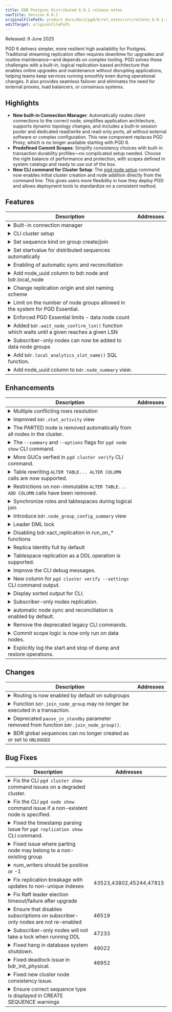 ```yaml
---
title: EDB Postgres Distributed 6.0.1 release notes
navTitle: Version 6.0.1
originalFilePath: product_docs/docs/pgd/6/rel_notes/src/relnote_6.0.1.yml
editTarget: originalFilePath
---
```


Released: 9 June 2025

PGD 6 delivers simpler, more resilient high availability for Postgres. Traditional streaming replication often requires downtime for upgrades and routine maintenance—and depends on complex tooling. PGD solves these challenges with a built-in, logical replication-based architecture that enables online upgrades and maintenance without disrupting applications, helping teams keep services running smoothly even during operational changes. It also provides seamless failover and eliminates the need for external proxies, load balancers, or consensus systems.

## Highlights

- **New built-in Connection Manager**: Automatically routes client connections to the correct node, simplifies application architecture, supports dynamic topology changes, and includes a built-in session pooler and dedicated read/write and read-only ports, all without external software or complex configuration. This new component replaces PGD Proxy, which is no longer available starting with PGD 6.
- **Predefined Commit Scopes**: Simplify consistency choices with built-in transaction durability profiles—no complicated setup needed. Choose the right balance of performance and protection, with scopes defined in system catalogs and ready to use out of the box.
- **New CLI command for Cluster Setup**: The [pgd node setup](/pgd/latest/reference/cli/command_ref/node/setup/) command now enables initial cluster creation and node addition directly from the command line. This gives users more flexibility in how they deploy PGD and allows deployment tools to standardize on a consistent method. 

## Features

<table class="table w-100"><thead><tr><th>Description</th><th width="10%">Addresses</th></tr></thead><tbody>
<tr><td><details><summary>Built-in connection manager</summary><hr/><p>New built-in connection manager which handles routing of connections automatically and allows enforcing of read-only connections to non-leader.</p>
</details></td><td></td></tr>
<tr><td><details><summary>CLI cluster setup</summary><hr/><p>The PGD CLI now allows initial cluster setup as well as adding nodes from command-line using <code>pgd node setup</code> command.</p>
</details></td><td></td></tr>
<tr><td><details><summary>Set sequence kind on group create/join</summary><hr/><p>Transform the sequences in distributed based on the <code>bdr.default_sequence_kind</code> GUC when creating/joining a bdr group instead of when creating the node as done in older versions.</p>
</details></td><td></td></tr>
<tr><td><details><summary>Set startvalue for distributed sequences automatically</summary><hr/><p>Set the startvalue for galloc sequences to the following valid number after the last used by the local sequence. With this change, when creating distributed sequences and specifically galloc, there is no need to adjust the startvalue based on what might be already used.</p>
</details></td><td></td></tr>
<tr><td><details><summary>Enabling of automatic sync and reconciliation</summary><hr/><p>Link to a detailed google doc is provided below</p>
</details></td><td></td></tr>
<tr><td><details><summary>Add node_uuid column to bdr.node and bdr.local_node</summary><hr/><p>The node_uuid uniquely identifies instance of a node of a given name. Random node_uuid is generated when node is created and remains constant for the lifetime of the node. The node_id column is now derived from node_uuid instead of node name.</p>
<p>For the time being a node needs to be fully parted before before node of the same name can be rejoined, this may be relaxed in future releases to permit rejoin as soon as part_node process for the old instance has commenced and before it completed.</p>
<p>For the time being upgrades from older PGD versions and mixed-version operation in clusters with older PGD nodes are not supported. This limitation will be addressed in future releases.</p>
</details></td><td></td></tr>
<tr><td><details><summary>Change replication origin and slot naming scheme</summary><hr/><p>Replication origin and slot names now use node uuid and thus correspond to particular incarnation of a node of a given name. Similarly node group uuid is used instead of group name. Hash of database name is used in lieu of database name.</p>
<p>Please note that origin and node names should be treated as opaque identifiers from user's perspective, one shouldn't rely on the structure of these names nor expect these to be particularly meaningful to a human operator.</p>
<p>The new naming scheme is as follows:</p>
<h4>Slots Naming Convention</h4>
<ul>
<li>normal slot to a node =&gt; <code>bdr_node_&lt;targetuuid&gt;_&lt;dbhash&gt;</code></li>
<li>join slot for node =&gt; <code>bdr_node_&lt;targetuuid&gt;_&lt;dbhash&gt;_tmp</code></li>
<li>group slot for a topgroup =&gt; <code>bdr_group_&lt;topgroupuuid&gt;_&lt;dbhash&gt;</code></li>
<li>slot for any forwarding + lead to lead =&gt; <code>bdr_node_&lt;targetuuid&gt;_&lt;originidhex&gt;_&lt;dbhash&gt;</code></li>
<li>analytics slot =&gt; <code>bdr_analytics_&lt;groupuuid&gt;_&lt;dbhash&gt;</code></li>
<li>decoding slot =&gt; <code>bdr_decoder_&lt;topgroupuuid&gt;_&lt;dbhash&gt;</code></li>
</ul>
<h4>Origins Naming Convention:</h4>
<ul>
<li>normal origin to a node =&gt; <code>bdr_&lt;originuuid&gt;_&lt;dbhash&gt;</code></li>
<li>fwd origin to a source node =&gt; <code>bdr_&lt;originuuid&gt;_&lt;sourceoidhex&gt;_&lt;dbhash&gt;</code></li>
</ul>
</details></td><td></td></tr>
<tr><td><details><summary>Limit on the number of node groups allowed in the system for PGD Essential.</summary><hr/><p>Ensure that no more than three node groups (one top group and two subgroups) can exist at any given time. If the limit is exceeded, an error is raised.</p>
</details></td><td></td></tr>
<tr><td><details><summary>Enforced PGD Essential limits - data node count</summary><hr/><p>Don't allow PGD Essential clusters to join more than 4 data nodes.</p>
</details></td><td></td></tr>
<tr><td><details><summary>Added <code>bdr.wait_node_confirm_lsn()</code> function which waits until a given reaches a given LSN</summary><hr/><p><code>bdr.wait_node_confirm_lsn(</code>) will look at the confirmed_flush_lsn of the given node when available, otherwise it will query <code>pg_replication_origin_progress()</code> of that node, and wait for the specified LSN to be reached by said node.</p>
</details></td><td></td></tr>
<tr><td><details><summary>Subscriber-only nodes can now be added to data node groups</summary><hr/><p>In previous versions, subscriber-only nodes could only be added to node groups of type &quot;subscriber-only&quot;. In PGD 6, a subscriber-only node can be also be added to a data node group by specifying node_kind='subscriber_only' when using create_node. The join_node_group can then be done using a data node group.</p>
</details></td><td></td></tr>
<tr><td><details><summary>Add <code>bdr.local_analytics_slot_name()</code> SQL function.</summary><hr/><p>Returns name of analytics slot. This merely produces the correct name irrespective of whether analytics feature is in use.</p>
</details></td><td></td></tr>
<tr><td><details><summary>Add node_uuid column to <code>bdr.node_summary</code> view.</summary><hr/><p>Added to complement the addition of the node_uuid column to bdr.node and bdr.local_node</p>
</details></td><td></td></tr>
</tbody></table>


## Enhancements

<table class="table w-100"><thead><tr><th>Description</th><th width="10%">Addresses</th></tr></thead><tbody>
<tr><td><details><summary>Multiple conflicting rows resolution</summary><hr/><p>Both <code>pk_exists</code> and <code>multiple_unique_conflicts</code> conflict types can now resolve more than one conflicting row by removing any old rows that are part of the conflict. The <code>multiple_unique_conflicts</code> now defaults to <code>update_if_newer</code> resolver, so it does not throw error by default anymore.</p>
</details></td><td></td></tr>
<tr><td><details><summary>Improved <code>bdr.stat_activity</code> view</summary><hr/><p>The <code>backend_type</code> now shows consistent worker type for PGD workers without the extra process identification. The <code>wait_event_type</code> and <code>wait_event</code> include more wait events now, instead of showing &quot;extension&quot; for some events. Also, connection management related columns are added to show real client address/port and whether the session is read-only.</p>
</details></td><td></td></tr>
<tr><td><details><summary>The PARTED node is removed  automatically from all nodes in the cluster.</summary><hr/><p>From PGD 6.0.0, bdr.part_node functionality is enhanced to remove the parted node’s  metadata automatically from all nodes in the cluster.</p>
<ul>
<li>For local node, it will remove all the node metadata, including information about remote nodes.</li>
<li>For remote node, it removes only metadata for that specific node.
Hence with this release</li>
<li>A node will remain in PART_CLEANUP state till group slots of all nodes are caught up to all the transactions originating from the PARTED node</li>
<li>A node will not remain in PARTED state as the node is removed as soon as it moves to PARTED state.</li>
</ul>
</details></td><td></td></tr>
<tr><td><details><summary>The <code>--summary</code> and <code>--options</code> flags for <code>pgd node show</code> CLI command.</summary><hr/><p>Add the <code>--summary</code> and <code>--options</code> flags to <code>pgd node show</code> command to filter the output of the <code>pgd node show</code> command.
This also maintains symmetry with other <code>show</code> commands.</p>
</details></td><td></td></tr>
<tr><td><details><summary>More GUCs verfied in <code>pgd cluster verify</code> CLI command.</summary><hr/><p>Add the <code>bdr.lock_table_locking</code> and <code>bdr.truncate_locking</code> GUCs to list of GUCs verfied in <code>pgd cluster verify</code> command.</p>
</details></td><td></td></tr>
<tr><td><details><summary>Table rewriting <code>ALTER TABLE... ALTER COLUMN</code> calls are now supported.</summary><hr/><p>Changing a column's type command which causes the whole table to be rewritten and the change isn't binary coercible is now supported:</p>
<pre><code class="language-sql">CREATE TABLE foo (c1 int,c2 int, c3 int, c4 box, UNIQUE(c1, c2) INCLUDE(c3,c4));
ALTER TABLE foo ALTER c1 TYPE bigint; – results into table rewrite
</code></pre>
<p>This also includes support for <code>ALTER TYPE</code> when using the <code>USING</code> clause:</p>
<pre><code class="language-sql">CREATE TABLE foo (id serial primary key,data text);
ALTER TABLE foo ALTER data TYPE BYTEA USING data::bytea;
</code></pre>
<p>Table rewrites can hold an AccessExclusiveLock for extended periods on larger tables.</p>
</details></td><td></td></tr>
<tr><td><details><summary>Restrictions on non-immutable <code>ALTER TABLE... ADD COLUMN</code> calls have been removed.</summary><hr/><p>The restrictions on non-immutable <code>ALTER TABLE... ADD COLUMN</code> calls have been removed.</p>
</details></td><td></td></tr>
<tr><td><details><summary>Synchronize roles and tablespaces during logical join</summary><hr/><p>Roles and tablespaces are now synchronized before the schema is restored from
the join source node. If there are already existing roles or tablespaces (or EPAS
profiles, they will be updated to have the same settings, passwords etc. as the
ones from the join source node.
System roles (i.e. the ones created by initdb) are not synchronized.</p>
</details></td><td></td></tr>
<tr><td><details><summary>Introduce <code>bdr.node_group_config_summary</code> view</summary><hr/><p>The new <code>bdr.node_group_config_summary</code> view contains detailed information about group options, including effective value, source of the effective value, default value, whether the value can be inherited, etc. This is in similar spirit to <code>pg_settings</code></p>
</details></td><td></td></tr>
<tr><td><details><summary>Leader DML lock</summary><hr/><p>New lock type leader DML lock is used by default for locking DDL statements that need to block DML. This lock locks on write-leaders only, no requiring all nodes to participate in the locking operation. Old behavior can be restored by adjusting <code>bdr.ddl_locking</code> configuration parameter.</p>
</details></td><td></td></tr>
<tr><td><details><summary>Disabling bdr.xact_replication in run_on_* functions</summary><hr/><p>Functions <code>run_on_nodes</code>, <code>run_on_all_nodes</code> and <code>run_on_group</code> now sets <code>bdr.xact_replication</code> to <code>off</code> by default.</p>
</details></td><td></td></tr>
<tr><td><details><summary>Replica Identity full by default</summary><hr/><p>The <code>auto</code> value for <code>bdr.default_replica_identity</code> changed to
REPLICA IDENTITY FULL. This setting prevents some edge cases in
conflict detection between inserts, updates and deletes across node
crashes and recovery.</p>
<p>When the PGD group is created and the database of the initial PGD node is not empty (i.e. has some tables with data) the REPLICA IDENTITY of all tables will be set according to <code>bdr.default_replica_identity</code>.</p>
</details></td><td></td></tr>
<tr><td><details><summary>Tablespace replication as a DDL operation is supported.</summary><hr/><p>Tablespace operations <code>CREATE/ALTER/DROP TABLESPACE</code> are now replicated as a DDL operation. Where users are
running a configuration with multiple nodes on the same machine, you will need to enable the developer option <a href="https://www.postgresql.org/docs/current/runtime-config-developer.html#GUC-ALLOW-IN-PLACE-TABLESPACES"><code>allow_in_place_tablespace</code></a>.</p>
</details></td><td></td></tr>
<tr><td><details><summary>Improve the CLI debug messages.</summary><hr/><p>Improve the formating of the log messages to be more readable and symmetrical with Postgres log messages.</p>
</details></td><td></td></tr>
<tr><td><details><summary>New column for <code>pgd cluster verify --settings</code> CLI command output.</summary><hr/><p>Add the <code>recommended_value</code> column to the result of the <code>pgd cluster verify --settings</code> command.
The column will not be displayed in tabular output but will be displayed in JSON output.</p>
</details></td><td></td></tr>
<tr><td><details><summary>Display sorted output for CLI.</summary><hr/><p>The output for the commands with tabular output are now sorted by the resource name.
Commands that display more than one resource will sort output by each resource column in order.</p>
</details></td><td></td></tr>
<tr><td><details><summary>Subscriber-only nodes replication.</summary><hr/><p>Subscriber-only nodes now receive data only after it has been replicated to majority of data nodes. This does not require any special configuration. Subsequently bdr.standby_slot_names and bdr.standby_slots_min_confirmed options are removed as similar physical standby functionality is provided in pg_failover_slots extension and in PG17+.</p>
</details></td><td></td></tr>
<tr><td><details><summary>automatic node sync and reconciliation is enabled by default.</summary><hr/><p>The GUC <a href="/pgd/latest/reference/tables-views-functions/pgd-settings#bdrenable_auto_sync_reconcile"><code>bdr.enable_auto_sync_reconcile</code></a> was off by default, but is made on by default in 6.0. This GUC setting ensures that when a node is down for some time, all other nodes get caught up equally with respect to this node automatically. It also ensures that if there are any prepared transactions that are orphaned by the node going down, they are resolved, either aborted or committed as per the rules of the commit scope that created them.</p>
</details></td><td></td></tr>
<tr><td><details><summary>Remove the deprecated legacy CLI commands.</summary><hr/><p>Remove the old (PGD 5 and below) CLI commands, which were deprecated but supported for backward compatibility.</p>
</details></td><td></td></tr>
<tr><td><details><summary>Commit scope logic is now only run on data nodes.</summary><hr/><p>Previously, non-data nodes would attempt to handle, but not process commit scope logic, which could lead to confusing, albeit harmless log messages.</p>
</details></td><td></td></tr>
<tr><td><details><summary>Explicitly log the start and stop of dump and restore operations.</summary><hr/><p>This provides greater visibility into the node cloning process and assists with debugging possible issues.</p>
</details></td><td></td></tr>
</tbody></table>


## Changes

<table class="table w-100"><thead><tr><th>Description</th><th width="10%">Addresses</th></tr></thead><tbody>
<tr><td><details><summary>Routing is now enabled by default on subgroups</summary><hr/><p>Routing (and by extension raft) is now enabled by default on data-groups (subgroups with data nodes).</p>
</details></td><td></td></tr>
<tr><td><details><summary>Function <code>bdr.join_node_group</code> may no longer be executed in a transaction.</summary><hr/><p>As it is not possible to roll back a group join, it can not form part of an idempotent transaction.</p>
</details></td><td></td></tr>
<tr><td><details><summary>Deprecated <code>pause_in_standby</code> parameter removed from function <code>bdr.join_node_group()</code>.</summary><hr/><p><code>pause_in_standby</code> has been deprecated since PGD 5.0.0. Logical standby nodes should be specified as such when executing <code>bdr.create_node()</code></p>
</details></td><td></td></tr>
<tr><td><details><summary>BDR global sequences can no longer created as or set to <code>UNLOGGED</code></summary><hr/><p>Unlogged BDR sequences may display unexpected behaviour following a server crash. Existing unlogged BDR sequences may be converted to logged ones.</p>
</details></td><td></td></tr>
</tbody></table>


## Bug Fixes

<table class="table w-100"><thead><tr><th>Description</th><th width="10%">Addresses</th></tr></thead><tbody>
<tr><td><details><summary>Fix the CLI <code>pgd cluster show</code> command issues on a degraded cluster.</summary><hr/><p>The <code>pgd cluster show</code> command failed with an error for clock drift if only one node was up and running in a N node cluster.
The command now returns valid output for the other components, <code>health</code> and <code>summary</code>, while reporting an appropriate error for <code>clock-drift</code>.</p>
</details></td><td></td></tr>
<tr><td><details><summary>Fix the CLI <code>pgd node show</code> command issue if a non-existent node is specified.</summary><hr/><p>The <code>pgd node show</code> command crashed if a non-existent node is specified to the command.
The command is fixed to fail gracefully with appropriate error message.</p>
</details></td><td></td></tr>
<tr><td><details><summary>Fixed the timestamp parsing issue for <code>pgd replication show</code> CLI command.</summary><hr/><p>The <code>pgd replication show</code> command previously crashed when formatting EPAS timestamps.</p>
</details></td><td></td></tr>
<tr><td><details><summary>Fixed issue where parting node may belong to a non-existing group</summary><hr/><p>When parting a given node, that same node may have subscriptions whose
origin was already parted and the group dropped. Previously this would break PGD, and has since been fixed.</p>
</details></td><td></td></tr>
<tr><td><details><summary>num_writers should be positive or -1</summary><hr/><p>The num_writers option, used in bdr.alter_node_group_option() and bdr.alter_node_group_config() should be positive or -1.</p>
</details></td><td></td></tr>
<tr><td><details><summary>Fix replication breakage with updates to non-unique indexes</summary><hr/><p>Fixes the case where an update to a table with non-unique indexes results in the ERROR
<code>concurrent INSERT when looking for delete rows</code>, which breaks replication.</p>
</details></td><td>43523,43802,45244,47815</td></tr>
<tr><td><details><summary>Fix Raft leader election timeout/failure after upgrade</summary><hr/><p>Ensure that any custom value set in the deprecated GUC <code>bdr.raft_election_timeout</code>
is applied to the replacement <code>bdr.raft_global_election_timeout</code></p>
</details></td><td></td></tr>
<tr><td><details><summary>Ensure that disables subscriptions on subscriber-only nodes are not re-enabled</summary><hr/><p>During subscription reconfiguration, if there is no change required to a subscription,
do not enable it since it could have been disabled explicitly by the user.
Skip reconfiguring subscriptions if there are no leadership changes.</p>
</details></td><td>46519</td></tr>
<tr><td><details><summary>Subscriber-only nodes will not take a lock when running DDL</summary><hr/><p>Subscriber-only nodes will no longer attempt to take a lock on the cluster when running DDL. The DDL will be executed locally and not replicated to other nodes.</p>
</details></td><td>47233</td></tr>
<tr><td><details><summary>Fixed hang in database system shutdown.</summary><hr/><p>Fixed non-transactional WAL message acknowledgment by downstream that could cause a WAL sender to never exit during fast database system shutdown.</p>
</details></td><td>49022</td></tr>
<tr><td><details><summary>Fixed deadlock issue in bdr_init_physical.</summary><hr/><p>Fixed deadlock between bdr_init_physical cleaning unwanted node data and concurrent monitoring queries.</p>
</details></td><td>46952</td></tr>
<tr><td><details><summary>Fixed new cluster node consistency issue.</summary><hr/><p>Fixed an issue when new node joining the cluster finishes CATCHUP phase before getting its replication progress against all data nodes. This may cause new node being out of sync with the cluster.</p>
</details></td><td></td></tr>
<tr><td><details><summary>Ensure correct sequence type is displayed in CREATE SEQUENCE warnings</summary><hr/><p>In some cases, warning messages referred to <code>timeshard</code> when the sequence
was actually <code>snowflakeid</code>.</p>
</details></td><td></td></tr>
</tbody></table>


